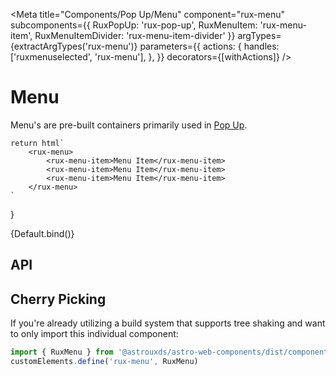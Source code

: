
<Meta
    title="Components/Pop Up/Menu"
    component="rux-menu"
    subcomponents={{ 
        RuxPopUp: 'rux-pop-up',
        RuxMenuItem: 'rux-menu-item',
        RuxMenuItemDivider: 'rux-menu-item-divider'
    }}
    argTypes={extractArgTypes('rux-menu')}
    parameters={{
        actions: {
            handles: ['ruxmenuselected', 'rux-menu'],
        },
    }}
    decorators={[withActions]}
/>

# Menu

Menu's are pre-built containers primarily used in [Pop Up](?path=/docs/components-pop-up--default-story).

    return html`
        <rux-menu>
            <rux-menu-item>Menu Item</rux-menu-item>
            <rux-menu-item>Menu Item</rux-menu-item>
            <rux-menu-item>Menu Item</rux-menu-item>
        </rux-menu>
    `
}

<Canvas>
    <Story
        name="Default"
    >
    {Default.bind()}
    </Story>
</Canvas>

## API

<ArgsTable of="rux-menu" />

## Cherry Picking

If you're already utilizing a build system that supports tree shaking and want to only import this individual component:

```js
import { RuxMenu } from '@astrouxds/astro-web-components/dist/components/rux-menu'
customElements.define('rux-menu', RuxMenu)
```